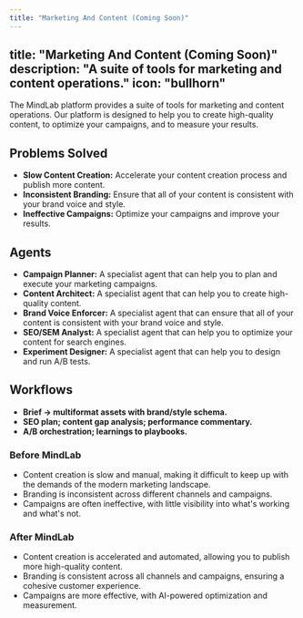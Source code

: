 ```yaml
---
title: "Marketing And Content (Coming Soon)"
---
```

title: "Marketing And Content (Coming Soon)"
description: "A suite of tools for marketing and content operations."
icon: "bullhorn"
---

The MindLab platform provides a suite of tools for marketing and content operations. Our platform is designed to help you to create high-quality content, to optimize your campaigns, and to measure your results.

## Problems Solved

-   **Slow Content Creation:** Accelerate your content creation process and publish more content.
-   **Inconsistent Branding:** Ensure that all of your content is consistent with your brand voice and style.
-   **Ineffective Campaigns:** Optimize your campaigns and improve your results.

## Agents

-   **Campaign Planner:** A specialist agent that can help you to plan and execute your marketing campaigns.
-   **Content Architect:** A specialist agent that can help you to create high-quality content.
-   **Brand Voice Enforcer:** A specialist agent that can ensure that all of your content is consistent with your brand voice and style.
-   **SEO/SEM Analyst:** A specialist agent that can help you to optimize your content for search engines.
-   **Experiment Designer:** A specialist agent that can help you to design and run A/B tests.

## Workflows

-   **Brief → multiformat assets with brand/style schema.**
-   **SEO plan; content gap analysis; performance commentary.**
-   **A/B orchestration; learnings to playbooks.**
### Before MindLab

-   Content creation is slow and manual, making it difficult to keep up with the demands of the modern marketing landscape.
-   Branding is inconsistent across different channels and campaigns.
-   Campaigns are often ineffective, with little visibility into what's working and what's not.

### After MindLab

-   Content creation is accelerated and automated, allowing you to publish more high-quality content.
-   Branding is consistent across all channels and campaigns, ensuring a cohesive customer experience.
-   Campaigns are more effective, with AI-powered optimization and measurement.